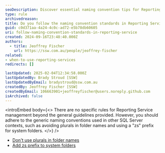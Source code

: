 ```yaml
---
seoDescription: Discover essential naming convention tips for Reporting Service, including avoiding plurals and using "zs" prefixes for system folders.
type: rule
archivedreason:
title: Do you follow the naming convention standards in Reporting Service?
guid: c0d371aa-4a24-4c0c-ad72-e5b78db60605
uri: follow-naming-convention-standards-in-reporting-service
created: 2024-09-16T23:48:40.000Z
authors:
  - title: Jeoffrey Fischer
    url: https://ssw.com.au/people/jeoffrey-fischer
related:
- when-to-use-reporting-services
redirects: []

lastUpdated: 2025-02-04T12:34:58.000Z
lastUpdatedBy: Brady Stroud [SSW]
lastUpdatedByEmail: bradystroud@ssw.com.au
createdBy: Jeoffrey Fischer [SSW]
createdByEmail: 106663901+jeoffreyfischer@users.noreply.github.com
isArchived: false
---
```


<introEmbed
  body={<>
There are no specific rules for Reporting Service management beyond the general guidelines provided. However, you should adhere to the generic naming conventions used in other SQL Server contexts, such as avoiding plurals in folder names and using a "zs" prefix for system folders.
  </>}
/>
* [Don't use plurals in folder names](/object-name-should-follow-your-company-naming-conventions)
* [Add zs prefix to system folders](/schema-do-you-add-zs-prefix-to-system-tables)
